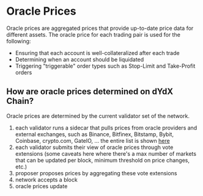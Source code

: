 # Oracle Prices

Oracle prices are aggregated prices that provide up-to-date price data for different assets. The oracle price for each trading pair is used for the following:
- Ensuring that each account is well-collateralized after each trade
- Determining when an account should be liquidated
- Triggering "triggerable" order types such as Stop-Limit and Take-Profit orders

## How are oracle prices determined on dYdX Chain?

Oracle prices are determined by the current validator set of the network. 
1. each validator runs a sidecar that pulls prices from oracle providers and external exchanges, such as Binance, Bitfinex, Bitstamp, Bybit, Coinbase, crypto.com, GateIO, ...  the entire list is shown [here](https://github.com/skip-mev/connect-mmu/blob/main/local/config-dydx-mainnet.json)
2. each validator submits their view of oracle prices through vote extensions (some caveats here where there's a max number of markets that can be updated per block, minimum threshold on price changes, etc.)
3. proposer proposes prices by aggregating these vote extensions
4. network accepts a block
5. oracle prices update

